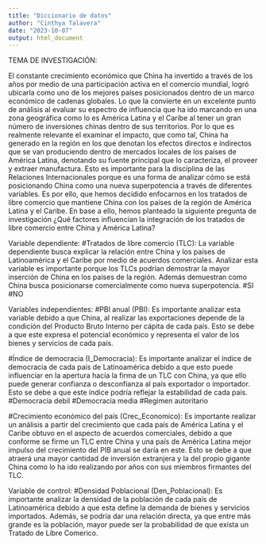 ---
title: "Diccionario de datos"
author: "Cinthya Talavera"
date: "2023-10-07"
output: html_document
---
TEMA DE INVESTIGACIÓN:

El constante crecimiento económico que China ha invertido a través de los años por medio de una participación activa en el comercio mundial, logró ubicarla como uno de los mejores países posicionados dentro de un marco económico de cadenas globales. Lo que la convierte en un excelente punto de análisis al evaluar su espectro de influencia que ha ido marcando en una zona geográfica como lo es América Latina y el Caribe al tener un gran número de inversiones chinas dentro de sus territorios. Por lo que es realmente relevante el examinar el impacto, que como tal, China ha generado en la región en los que denotan los efectos directos e indirectos que se van produciendo dentro de mercados locales de los países de América Latina, denotando su fuente principal que lo caracteriza, el proveer y extraer manufactura. Esto es importante para la disciplina de las Relaciones Internacionales porque es una forma de analizar cómo se está posicionando China como una nueva superpotencia a través de diferentes variables. Es por ello, que hemos decidido enfocarnos en los tratados de libre comercio que mantiene China con los países de la región de América Latina y el Caribe. En base a ello, hemos planteado la siguiente pregunta de investigación ¿Qué factores influencian la integración de los tratados de libre comercio entre China y América Latina?

Variable dependiente: 
#Tratados de libre comercio (TLC): 
La variable dependiente busca explicar la relación entre China y los países de Latinoamérica y el Caribe por medio de acuerdos comerciales. Analizar esta variable es importante porque  los TLCs podrían demostrar la mayor inserción de China en los países de la región. Además demuestran como China busca posicionarse comercialmente como nueva superpotencia.
#SI
#NO

Variables independientes:
#PBI anual (PBI):
Es importante analizar esta variable debido a que China, al realizar las exportaciones depende de la condición del Producto Bruto Interno per cápita de cada país. Esto se debe a que este expresa el potencial económico y representa el valor de los bienes y servicios de cada país. 



#Índice de democracia (I_Democracia):
Es importante analizar el índice de democracia de cada país de Latinoamérica debido a que esto puede influenciar en la apertura hacía la firma de un TLC con China, ya que ello puede generar confianza o desconfianza al país exportador o importador.  Esto se debe a que este índice podría reflejar la estabilidad de cada país.
#Democracia debil
#Democracia media
#Regimen autoritario

#Crecimiento económico del país (Crec_Economico):
Es importante realizar un análisis a partir del crecimiento que cada país de América Latina y el Caribe obtuvo en el aspecto de acuerdos comerciales, debido a que conforme se firme un TLC entre China y una país de América Latina mejor impulso del crecimiento del PIB anual se daría en este. Esto se debe a que atraerá una mayor cantidad de inversión extranjera y la del propio gigante China como lo ha ido realizando por años con sus miembros firmantes del TLC.

Variable de control:
#Densidad Poblacional (Den_Poblacional): 
Es importante analizar la densidad de la población de cada país de Latinoamérica debido a que esta define la demanda de bienes y servicios importados. Además, se podría dar una relación directa, ya que entre más grande es la población, mayor puede ser la probabilidad de que exista un Tratado de Libre Comerico.

